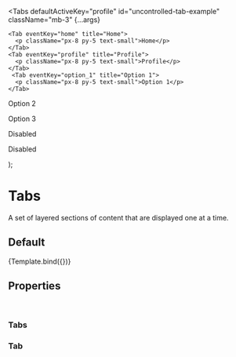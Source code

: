 <!--- ModalDemo.stories.mdx --->



<Meta
  title="Components/Navigation/Tabs"
  component={Tabs}
  decorators={[withDesign]}
/>

  <Tabs
    defaultActiveKey="profile"
    id="uncontrolled-tab-example"
    className="mb-3"
    {...args}
  >
    <Tab eventKey="home" title="Home">
      <p className="px-8 py-5 text-small">Home</p>
    </Tab>
    <Tab eventKey="profile" title="Profile">
      <p className="px-8 py-5 text-small">Profile</p>
    </Tab>
     <Tab eventKey="option_1" title="Option 1">
      <p className="px-8 py-5 text-small">Option 1</p>
    </Tab>
   <Tab eventKey="option_2" title="Option 2">
      <p className="px-8 py-5 text-small">Option 2</p>
    </Tab>
     <Tab eventKey="option_3" title="Option 3">
      <p className="px-8 py-5 text-small">Option 3</p>
    </Tab>
     <Tab eventKey="disabled" title="Disabled" disabled>
      <p className="px-8 py-5 text-small">Disabled</p>
    </Tab>
    <Tab eventKey="disabled" title="Disabled" disabled>
      <p className="px-8 py-5 text-small">Disabled</p>
    </Tab>
  </Tabs>
);

# Tabs

A set of layered sections of content that are displayed one at a time.

## Default

<Canvas>
  <Story
    name="Tabs"
    parameters={{
      design: {
        name: 'Figma Design',
        type: 'figma',
        url: 'https://www.figma.com/file/TENnOP4K38G6r3vDL3emCP/AB---Style-Guide?node-id=5063%3A49582',
      },
    }}
  >
    {Template.bind({})}
  </Story>
</Canvas>

## Properties

<br />

### Tabs

<ArgsTable of={Tabs} />

### Tab

<ArgsTable of={Tab} />
